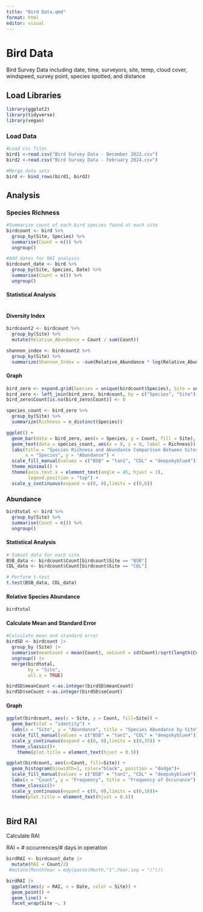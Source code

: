 ```yaml
---
title: "Bird Data.qmd"
format: html
editor: visual
---
```


# Bird Data

Bird Survey Data including date, time, surveyors, site, temp, cloud cover, windspeed, survey point, species spotted, and distance

## Load Libraries

```r
library(ggplot2)
library(tidyverse)
library(vegan)
```

### Load Data

```r
#Load csv files
bird1 <-read.csv("Bird Survey Data - December 2023.csv")
bird2 <-read.csv("Bird Survey Data - February 2024.csv")
```

```r
#Merge data sets
bird <- bind_rows(bird1, bird2)
```

## Analysis

### Species Richness

```r
#Summarize count of each bird species found at each site
birdcount <- bird %>%
  group_by(Site, Species) %>%
  summarise(Count = n()) %>%
  ungroup()

#Add dates for RAI analysis
birdcount_date <- bird %>%
  group_by(Site, Species, Date) %>%
  summarise(Count = n()) %>%
  ungroup()


```

#### Statistical Analysis

```r


```

#### Diversity Index

```r
birdcount2 <- birdcount %>%
  group_by(Site) %>%
  mutate(Relative_Abundance = Count / sum(Count))

shannon_index <- birdcount2 %>%
  group_by(Site) %>%
  summarize(Shannon_Index = -sum(Relative_Abundance * log(Relative_Abundance)))
```

#### Graph

```r
bird_zero <- expand.grid(Species = unique(birdcount$Species), Site = unique(birdcount$Site))
bird_zero <- left_join(bird_zero, birdcount, by = c("Species", "Site"))
bird_zero$Count[is.na(bird_zero$Count)] <- 0

species_count <- bird_zero %>%
  group_by(Site) %>%
  summarize(Richness = n_distinct(Species))

ggplot() +
  geom_bar(data = bird_zero, aes(x = Species, y = Count, fill = Site), stat = "identity", position = "dodge", color = "black") +
  geom_text(data = species_count, aes(x = 0, y = 0, label = Richness)) +
  labs(title = "Species Richness and Abundance Comparison Between Sites",
       x = "Species", y = "Abundance") +
  scale_fill_manual(values = c("BSB" = "tan1", "CDL" = "deepskyblue4")) +
  theme_minimal() +
  theme(axis.text.x = element_text(angle = 45, hjust = 1),
        legend.position = "top") +
  scale_y_continuous(expand = c(0, 0),limits = c(0,6))
```

### Abundance

```r
birdtotal <- bird %>%
  group_by(Site) %>%
  summarise(Count = n()) %>%
  ungroup()
```

#### Statistical Analysis

```r
# Subset data for each site
BSB_data <- birdcount$Count[birdcount$Site == "BSB"]
CDL_data <- birdcount$Count[birdcount$Site == "CDL"]

# Perform t-test
t.test(BSB_data, CDL_data)
```

#### Relative Species Abundance

```r
birdtotal
```

#### Calculate Mean and Standard Error

```r
#Calculate mean and standard error
birdSD <- birdcount |> 
  group_by (Site) |>  
  summarise(meanCount = mean(Count), seCount = sd(Count)/sqrt(length(Count))) |>  
  ungroup() |> 
  merge(birdtotal,
        by = "Site",
        all.x = TRUE)

birdSD$meanCount <-as.integer(birdSD$meanCount)
birdSD$seCount <-as.integer(birdSD$seCount)

```

#### Graph

```r
ggplot(birdcount, aes(x = Site, y = Count, fill=Site)) +
  geom_bar(stat = "identity") +
  labs(x = "Site", y = "Abundance", title = "Species Abundance by Site") +
  scale_fill_manual(values = c("BSB" = "tan1", "CDL" = "deepskyblue4"))+
  scale_y_continuous(expand = c(0, 0),limits = c(0,35)) +
  theme_classic()+
    theme(plot.title = element_text(hjust = 0.5))

```

```r
ggplot(birdcount, aes(x=Count, fill=Site)) + 
  geom_histogram(binwidth=1, color="black", position = "dodge")+
  scale_fill_manual(values = c("BSB" = "tan1", "CDL" = "deepskyblue4"))+
  labs(x = "Count", y = "Frequency", title = "Frequency of Occurance") +
  theme_classic()+
  scale_y_continuous(expand = c(0, 0),limits = c(0,10))+
  theme(plot.title = element_text(hjust = 0.5))
  
```

## **Bird RAI**

Calculate RAI

RAI = \# occurrences/# days in operation

```r
birdRAI <- birdcount_date |> 
  mutate(RAI = Count/2)
 #mutate(MonthYear = mdy(paste(Month,"1",Year,sep = "/"))) 
```

```r
birdRAI |> 
  ggplot(aes(y = RAI, x = Date, color = Site)) + 
  geom_point() + 
  geom_line() + 
  facet_wrap(Site ~. )
```
